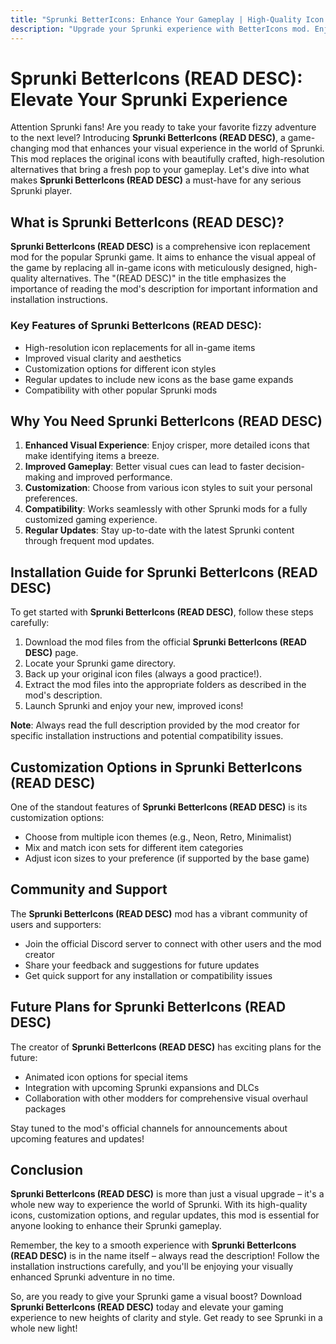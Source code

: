 ```yaml
---
title: "Sprunki BetterIcons: Enhance Your Gameplay | High-Quality Icon Mod"
description: "Upgrade your Sprunki experience with BetterIcons mod. Enjoy crisp, detailed icons for improved gameplay. Easy installation, regular updates, and full compatibility. Download now!"
---
```



# Sprunki BetterIcons (READ DESC): Elevate Your Sprunki Experience

Attention Sprunki fans! Are you ready to take your favorite fizzy adventure to the next level? Introducing **Sprunki BetterIcons (READ DESC)**, a game-changing mod that enhances your visual experience in the world of Sprunki. This mod replaces the original icons with beautifully crafted, high-resolution alternatives that bring a fresh pop to your gameplay. Let's dive into what makes **Sprunki BetterIcons (READ DESC)** a must-have for any serious Sprunki player.

## What is Sprunki BetterIcons (READ DESC)?

**Sprunki BetterIcons (READ DESC)** is a comprehensive icon replacement mod for the popular Sprunki game. It aims to enhance the visual appeal of the game by replacing all in-game icons with meticulously designed, high-quality alternatives. The "(READ DESC)" in the title emphasizes the importance of reading the mod's description for important information and installation instructions.

### Key Features of Sprunki BetterIcons (READ DESC):

- High-resolution icon replacements for all in-game items
- Improved visual clarity and aesthetics
- Customization options for different icon styles
- Regular updates to include new icons as the base game expands
- Compatibility with other popular Sprunki mods

## Why You Need Sprunki BetterIcons (READ DESC)

1. **Enhanced Visual Experience**: Enjoy crisper, more detailed icons that make identifying items a breeze.
2. **Improved Gameplay**: Better visual cues can lead to faster decision-making and improved performance.
3. **Customization**: Choose from various icon styles to suit your personal preferences.
4. **Compatibility**: Works seamlessly with other Sprunki mods for a fully customized gaming experience.
5. **Regular Updates**: Stay up-to-date with the latest Sprunki content through frequent mod updates.

## Installation Guide for Sprunki BetterIcons (READ DESC)

To get started with **Sprunki BetterIcons (READ DESC)**, follow these steps carefully:

1. Download the mod files from the official **Sprunki BetterIcons (READ DESC)** page.
2. Locate your Sprunki game directory.
3. Back up your original icon files (always a good practice!).
4. Extract the mod files into the appropriate folders as described in the mod's description.
5. Launch Sprunki and enjoy your new, improved icons!

**Note**: Always read the full description provided by the mod creator for specific installation instructions and potential compatibility issues.

## Customization Options in Sprunki BetterIcons (READ DESC)

One of the standout features of **Sprunki BetterIcons (READ DESC)** is its customization options:

- Choose from multiple icon themes (e.g., Neon, Retro, Minimalist)
-  Mix and match icon sets for different item categories
-  Adjust icon sizes to your preference (if supported by the base game)

## Community and Support

The **Sprunki BetterIcons (READ DESC)** mod has a vibrant community of users and supporters:

- Join the official Discord server to connect with other users and the mod creator
- Share your feedback and suggestions for future updates
- Get quick support for any installation or compatibility issues

## Future Plans for Sprunki BetterIcons (READ DESC)

The creator of **Sprunki BetterIcons (READ DESC)** has exciting plans for the future:

- Animated icon options for special items
- Integration with upcoming Sprunki expansions and DLCs
- Collaboration with other modders for comprehensive visual overhaul packages

Stay tuned to the mod's official channels for announcements about upcoming features and updates!

## Conclusion

**Sprunki BetterIcons (READ DESC)** is more than just a visual upgrade – it's a whole new way to experience the world of Sprunki. With its high-quality icons, customization options, and regular updates, this mod is essential for anyone looking to enhance their Sprunki gameplay.

Remember, the key to a smooth experience with **Sprunki BetterIcons (READ DESC)** is in the name itself – always read the description! Follow the installation instructions carefully, and you'll be enjoying your visually enhanced Sprunki adventure in no time.

So, are you ready to give your Sprunki game a visual boost? Download **Sprunki BetterIcons (READ DESC)** today and elevate your gaming experience to new heights of clarity and style. Get ready to see Sprunki in a whole new light!

